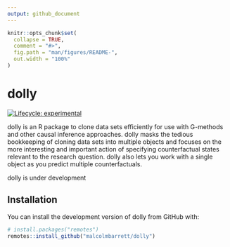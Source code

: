 ```yaml
---
output: github_document
---
```


<!-- README.md is generated from README.Rmd. Please edit that file -->

```r
knitr::opts_chunk$set(
  collapse = TRUE,
  comment = "#>",
  fig.path = "man/figures/README-",
  out.width = "100%"
)
```
# dolly

<!-- badges: start -->
[![Lifecycle: experimental](https://img.shields.io/badge/lifecycle-experimental-orange.svg)](https://www.tidyverse.org/lifecycle/#experimental)
<!-- badges: end -->

dolly is an R package to clone data sets efficiently for use with G-methods and other causal inference approaches. dolly masks the tedious bookkeeping of cloning data sets into multiple objects and focuses on the more interesting and important action of specifying counterfactual states relevant to the research question. dolly also lets you work with a single object as you predict multiple counterfactuals.

dolly is under development

## Installation

You can install the development version of dolly from GitHub with:

``` r
# install.packages("remotes")
remotes::install_github("malcolmbarrett/dolly")
```
